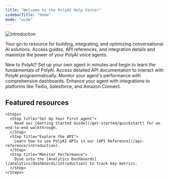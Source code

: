 ```yaml
---
title: "Welcome to the PolyAI Help Center"
sidebarTitle: "Home"
mode: "wide"
---
```


![introduction](/images/front-page-graphic.png)

Your go-to resource for building, integrating, and optimizing conversational AI solutions. Access guides, API references,
and integration details and maximize the power of your PolyAI voice agents.

<CardGroup cols={2}>
  <Card title="Get Started" href="/get-started/quickstart">
    New to PolyAI? Set up your own agent in minutes and begin to learn the fundamentals of PolyAI.
  </Card>
  <Card title="API Reference" href="/api-reference/introduction">
    Access detailed API documentation to interact with PolyAI programmatically.
  </Card>
  <Card title="Analytics" href="/analytics/dashboards/introduction">
    Monitor your agent's performance with comprehensive dashboards.
  </Card>
  <Card title="Integrations" href="/integrations/introduction">
    Enhance your agent with integrations to platforms like Twilio, Salesforce, and Amazon Connect.
  </Card>
</CardGroup>

## Featured resources

    <Steps>
      <Step title="Set Up Your First agent">
        Read our [Getting Started Guide](/get-started/quickstart) for an end-to-end walkthrough.
      </Step>
      <Step title="Explore the API">
        Learn how to use PolyAI APIs in our [API Reference](/api-reference/introduction).
      </Step>
      <Step title="Monitor Performance">
        Dive into the [Analytics Dashboards](/analytics/dashboards/introduction) to track key metrics.
      </Step>
    </Steps>